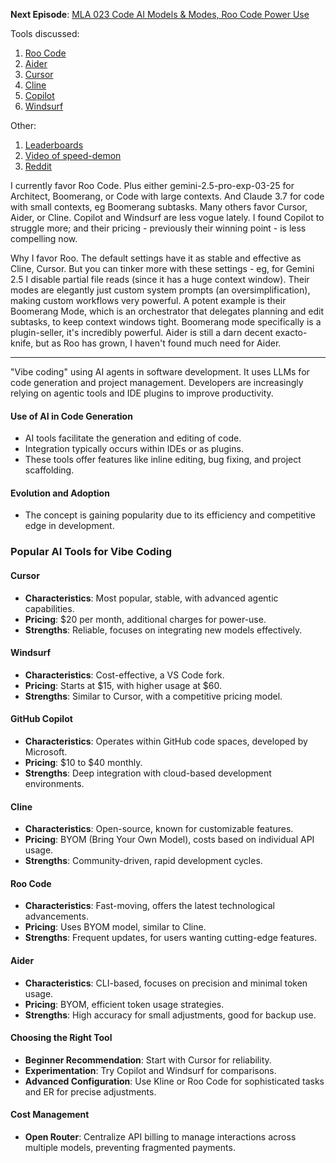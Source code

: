 
**Next Episode**: [MLA 023 Code AI Models & Modes, Roo Code Power Use](/mlg/mla-23)

Tools discussed:

1. [Roo Code](https://github.com/RooVetGit/Roo-Code)
1. [Aider](https://aider.chat/)
1. [Cursor](https://www.cursor.com/)
1. [Cline](https://github.com/cline/cline)
1. [Copilot](https://github.com/features/copilot)
1. [Windsurf](https://codeium.com/windsurf)

Other:

1. [Leaderboards](https://aider.chat/docs/leaderboards/)
1. [Video of speed-demon](https://www.youtube.com/watch?v=QlUt06XLbJE&feature=youtu.be)
1. [Reddit](https://www.reddit.com/r/chatgptcoding/)

I currently favor Roo Code. Plus either gemini-2.5-pro-exp-03-25 for Architect, Boomerang, or Code with large contexts. And Claude 3.7 for code with small contexts, eg Boomerang subtasks. Many others favor Cursor, Aider, or Cline. Copilot and Windsurf are less vogue lately. I found Copilot to struggle more; and their pricing - previously their winning point - is less compelling now.

Why I favor Roo. The default settings have it as stable and effective as Cline, Cursor. But you can tinker more with these settings - eg, for Gemini 2.5 I disable partial file reads (since it has a huge context window). Their modes are elegantly just custom system prompts (an oversimplification), making custom workflows very powerful. A potent example is their Boomerang Mode, which is an orchestrator that delegates planning and edit subtasks, to keep context windows tight. Boomerang mode specifically is a plugin-seller, it's incredibly powerful. Aider is still a darn decent exacto-knife, but as Roo has grown, I haven't found much need for Aider.

---

"Vibe coding" using AI agents in software development. It uses LLMs for code generation and project management. Developers are increasingly relying on agentic tools and IDE plugins to improve productivity.

#### Use of AI in Code Generation
- AI tools facilitate the generation and editing of code.
- Integration typically occurs within IDEs or as plugins.
- These tools offer features like inline editing, bug fixing, and project scaffolding.

#### Evolution and Adoption
- The concept is gaining popularity due to its efficiency and competitive edge in development.

### Popular AI Tools for Vibe Coding

#### Cursor
- **Characteristics**: Most popular, stable, with advanced agentic capabilities.
- **Pricing**: $20 per month, additional charges for power-use.
- **Strengths**: Reliable, focuses on integrating new models effectively.

#### Windsurf
- **Characteristics**: Cost-effective, a VS Code fork.
- **Pricing**: Starts at $15, with higher usage at $60.
- **Strengths**: Similar to Cursor, with a competitive pricing model.

#### GitHub Copilot
- **Characteristics**: Operates within GitHub code spaces, developed by Microsoft.
- **Pricing**: $10 to $40 monthly.
- **Strengths**: Deep integration with cloud-based development environments.

#### Cline
- **Characteristics**: Open-source, known for customizable features.
- **Pricing**: BYOM (Bring Your Own Model), costs based on individual API usage.
- **Strengths**: Community-driven, rapid development cycles.

#### Roo Code
- **Characteristics**: Fast-moving, offers the latest technological advancements.
- **Pricing**: Uses BYOM model, similar to Cline.
- **Strengths**: Frequent updates, for users wanting cutting-edge features.

#### Aider
- **Characteristics**: CLI-based, focuses on precision and minimal token usage.
- **Pricing**: BYOM, efficient token usage strategies.
- **Strengths**: High accuracy for small adjustments, good for backup use.

#### Choosing the Right Tool
- **Beginner Recommendation**: Start with Cursor for reliability.
- **Experimentation**: Try Copilot and Windsurf for comparisons.
- **Advanced Configuration**: Use Kline or Roo Code for sophisticated tasks and ER for precise adjustments.

#### Cost Management
- **Open Router**: Centralize API billing to manage interactions across multiple models, preventing fragmented payments.